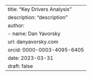 ---
title: "Key Drivers Analysis"
description: "description"
author:
  - name: Dan Yavorsky
    url: danyavorsky.com
    orcid: 0000-0003-4095-6405
date: 2023-03-31
draft: false
---